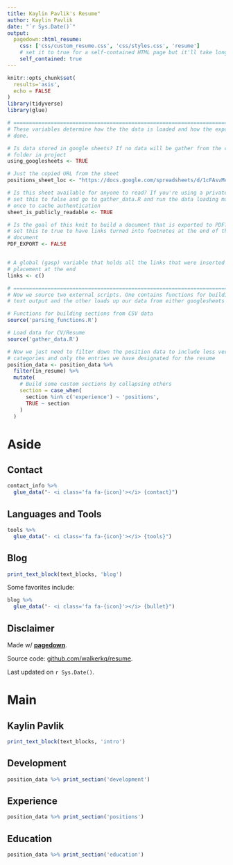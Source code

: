 ```yaml
---
title: Kaylin Pavlik's Resume"
author: Kaylin Pavlik
date: "`r Sys.Date()`"
output:
  pagedown::html_resume:
    css: ['css/custom_resume.css', 'css/styles.css', 'resume']
    # set it to true for a self-contained HTML page but it'll take longer to render
    self_contained: true
---
```



```r
knitr::opts_chunk$set(
  results='asis', 
  echo = FALSE
)
library(tidyverse)
library(glue)

# ======================================================================
# These variables determine how the the data is loaded and how the exports are
# done.

# Is data stored in google sheets? If no data will be gather from the csvs/
# folder in project
using_googlesheets <- TRUE

# Just the copied URL from the sheet
positions_sheet_loc <- "https://docs.google.com/spreadsheets/d/1cFAsvMcbMny-Xu0VmjKdHS5owaTruBzKTzxkteJFehU/edit#gid=122806125"

# Is this sheet available for anyone to read? If you're using a private sheet
# set this to false and go to gather_data.R and run the data loading manually
# once to cache authentication
sheet_is_publicly_readable <- TRUE

# Is the goal of this knit to build a document that is exported to PDF? If so
# set this to true to have links turned into footnotes at the end of the
# document
PDF_EXPORT <- FALSE


# A global (gasp) variable that holds all the links that were inserted for
# placement at the end
links <- c()

# ======================================================================
# Now we source two external scripts. One contains functions for building the
# text output and the other loads up our data from either googlesheets or csvs

# Functions for building sections from CSV data
source('parsing_functions.R') 

# Load data for CV/Resume
source('gather_data.R')

# Now we just need to filter down the position data to include less verbose
# categories and only the entries we have designated for the resume
position_data <- position_data %>% 
  filter(in_resume) %>% 
  mutate(
    # Build some custom sections by collapsing others
    section = case_when(
      section %in% c('experience') ~ 'positions', 
      TRUE ~ section
    )
  ) 
```



Aside
================================================================================

Contact {#contact}
--------------------------------------------------------------------------------

```r
contact_info %>% 
  glue_data("- <i class='fa fa-{icon}'></i> {contact}")
```



Languages and Tools {#tools}
--------------------------------------------------------------------------------

```r
tools %>% 
  glue_data("- <i class='fa fa-{icon}'></i> {tools}")
```

Blog {#blog} 
--------------------------------------------------------------------------------  

```r
print_text_block(text_blocks, 'blog') 
```

Some favorites include:  

```r
blog %>% 
  glue_data("- <i class='fa fa-{icon}'></i> {bullet}")
```

Disclaimer {#disclaimer}
--------------------------------------------------------------------------------

Made w/ [**pagedown**](https://github.com/rstudio/pagedown). 

Source code: [github.com/walkerkq/resume](https://github.com/walkerkq/resume).

Last updated on `r Sys.Date()`.



Main
================================================================================

Kaylin Pavlik {#title}
--------------------------------------------------------------------------------

```r
print_text_block(text_blocks, 'intro')
```

Development {data-icon=pencil}
--------------------------------------------------------------------------------

```r
position_data %>% print_section('development')
```


Experience {data-icon=suitcase}
--------------------------------------------------------------------------------

```r
position_data %>% print_section('positions')
```

Education {data-icon=graduation-cap data-concise=true}
--------------------------------------------------------------------------------

```r
position_data %>% print_section('education')
```
